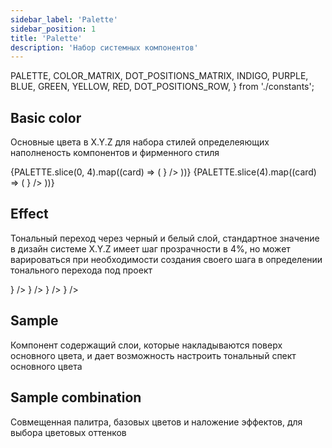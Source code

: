 ```yaml
---
sidebar_label: 'Palette'
sidebar_position: 1
title: 'Palette'
description: 'Набор системных компонентов'
---
```




  PALETTE,
  COLOR_MATRIX,
  DOT_POSITIONS_MATRIX,
  INDIGO,
  PURPLE,
  BLUE,
  GREEN,
  YELLOW,
  RED,
  DOT_POSITIONS_ROW,
} from './constants';


<headermeta
  title='Palette'
  description='Раздел включает в себя, набор системных компонентов, используемых для построения базовых компонентов дизайн-системы. Отношения между цветами и их свойствами для создания масштабируемой основы для цвета.'
  designer='Олег Астахов'
  developer='Кирилл Артуров'
  version='1.0'
  status='Work in progress'
  json='JSON'
  sass='SASS'
  bitbucketLink='https://google.com'
  figmaLink='https://google.com'
  jiraLink='https://google.com'
  headerImage={palletteImage}
/>

## Basic color

Основные цвета в X.Y.Z для набора стилей определеяющих наполненость компонентов и фирменного стиля

<docviewport codeBlock={CardSource}>
  <examples cols={2} mb={32}>
    {PALETTE.slice(0, 4).map((card) => (
      <example key={card.name} exampleCode={card.exampleCode}>
        <Card {...card} valueComp={<Color style={card.valueStyle} />} />
      </example>
    ))}
  </examples>
  <examples cols={4}>
    {PALETTE.slice(4).map((card) => (
      <example key={card.name} exampleCode={card.exampleCode}>
        <Card {...card} valueComp={<Color style={card.valueStyle} />} />
      </example>
    ))}
  </examples>
</docviewport>

<divider />

## Effect

Тональный переход через черный и белый слой, cтандартное значение в дизайн системе X.Y.Z имеет шаг прозрачности в 4%, но может варироваться при необходимости создания своего шага в определении тонального перехода под проект

<docviewport>
  <examples cols={1}>
    <example colorMode='dark' style={{ backgroundColor: 'var(--color-neutral-500)' }}>
      <Card
        title='white'
        colorMode='dark'
        subtitles={['color name: neutral-100', 'HEX: #ffffff']}
        valueComp={<Opacities color='#ffffff' />}
      />
    </example>
    <example colorMode='dark' style={{ backgroundColor: 'var(--color-neutral-500)' }}>
      <Card
        title='white overlay'
        colorMode='dark'
        subtitles={['color name: neutral-100', 'HEX: #ffffff']}
        valueComp={<Opacities color='#ffffff' blendMode='overlay' />}
      />
    </example>
    <example colorMode='dark' style={{ backgroundColor: 'var(--color-neutral-500)' }}>
      <Card
        title='black'
        colorMode='dark'
        subtitles={['color name: neutral-700', 'HEX: #0a0a0a']}
        valueComp={<Opacities color='#0a0a0a' />}
      />
    </example>
    <example colorMode='dark' style={{ backgroundColor: 'var(--color-neutral-500)' }}>
      <Card
        title='black overlay'
        colorMode='dark'
        subtitles={['color name: neutral-700', 'HEX: #0a0a0a']}
        valueComp={<Opacities color='#0a0a0a' blendMode='overlay' />}
      />
    </example>
  </examples>
</docviewport>

<divider />

## Sample

Компонент содержащий слои, которые накладываются поверх основного цвета, и дает возможность настроить тональный спект основного цвета

<docviewport>
  <Effect />
</docviewport>

<divider />

## Sample combination

Совмещенная палитра, базовых цветов и наложение эффектов, для выбора цветовых оттенков

<docviewport>
  <ColorMatrix colorMatrix={COLOR_MATRIX} dotsPositions={DOT_POSITIONS_MATRIX} type='matrix' />
  <ColorMatrix colorMatrix={INDIGO} dotsPositions={DOT_POSITIONS_ROW} />
  <ColorMatrix colorMatrix={PURPLE} dotsPositions={DOT_POSITIONS_ROW} />
  <ColorMatrix colorMatrix={BLUE} dotsPositions={DOT_POSITIONS_ROW} />
  <ColorMatrix colorMatrix={GREEN} dotsPositions={DOT_POSITIONS_ROW} />
  <ColorMatrix colorMatrix={YELLOW} dotsPositions={DOT_POSITIONS_ROW} />
  <ColorMatrix colorMatrix={RED} dotsPositions={DOT_POSITIONS_ROW} mb={0} />
</docviewport>

<divider marginTop={128} marginBottom={0} />
